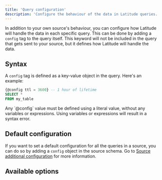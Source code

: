 ```yaml
---
title: 'Query configuration'
description: 'Configure the behaviour of the data in Latitude queries.'
---
```


In addition to your own source's behaviour, you can configure how Latitude will handle the data in each specific query. This can be done by adding a `config` tag to the query itself.
This keyword will not be included in the query that gets sent to your source, but it defines how Latitude will handle the data.

## Syntax

A `config` tag is defined as a key-value object in the query. Here's an example:
```sql
{@config ttl = 3600} -- 1 hour of lifetime
SELECT *
FROM my_table
```

<Note>
  Any `@config` value must be defined using a literal value, without any variables or expressions. Using variables or expressions will result in a syntax error.
</Note>

## Default configuration

If you want to set a default configuration for all the queries in a source, you can do so by adding a `config` object in the source schema. Go to [Source additional configuration](/sources/additional-config) for more information.

## Available options

<QueryConfigDocs />

